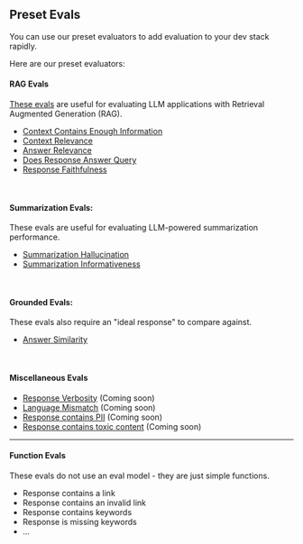## Preset Evals

You can use our preset evaluators to add evaluation to your dev stack rapidly.

Here are our preset evaluators:

#### RAG Evals

[These evals](/evals/preset_evals/rag_evals) are useful for evaluating LLM applications with Retrieval Augmented Generation (RAG).

- [Context Contains Enough Information](/evals/preset_evals/ccei)
- [Context Relevance](/evals/preset_evals/context_relevance)
- [Answer Relevance](/evals/preset_evals/answer_relevance)
- [Does Response Answer Query](/evals/preset_evals/draq)
- [Response Faithfulness](/evals/preset_evals/faithfulness)

<br />

#### Summarization Evals:

These evals are useful for evaluating LLM-powered summarization performance.

- [Summarization Hallucination](/evals/preset_evals/summarization_eval)
- [Summarization Informativeness](/evals/preset_evals/summarization_eval)

<br />

#### Grounded Evals:

These evals also require an "ideal response" to compare against.

- [Answer Similarity](/evals/preset_evals/answer_similarity)

<br />

#### Miscellaneous Evals

- [Response Verbosity](/evals/preset_evals/verbosity) (Coming soon)
- [Language Mismatch](/evals/preset_evals/language_mismatch) (Coming soon)
- [Response contains PII](/evals/preset_evals/pii) (Coming soon)
- [Response contains toxic content](/evals/preset_evals/toxicity) (Coming soon)

---

#### Function Evals

These evals do not use an eval model - they are just simple functions.

- Response contains a link
- Response contains an invalid link
- Response contains keywords
- Response is missing keywords
- ...
